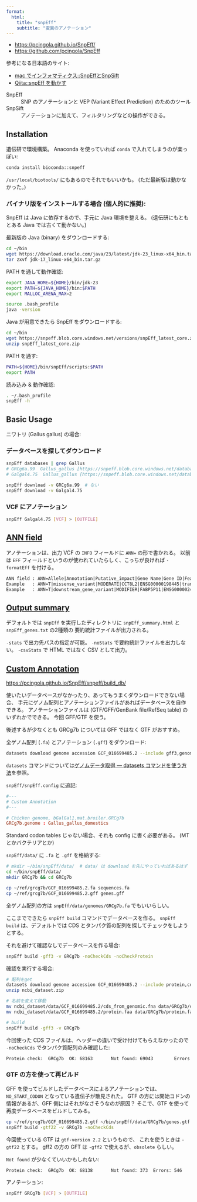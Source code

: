 ```yaml
---
format:
  html:
    title: "snpEff"
    subtitle: "変異のアノテーション"
---
```


- <https://pcingola.github.io/SnpEff/>
- <https://github.com/pcingola/SnpEff>

参考になる日本語のサイト:

- [mac でインフォマティクス::SnpEffとSnpSift](https://kazumaxneo.hatenablog.com/entry/2021/05/13/120000)
- [Qiita::snpEff を動かす](https://qiita.com/shibanosuke/items/7fd695ffa9a04448f1db)

SnpEff
: SNP のアノテーションと VEP (Variant Effect Prediction) のためのツール

SnpSift
: アノテーションに加えて、フィルタリングなどの操作ができる。


## Installation

遺伝研で環境構築。
Anaconda を使っていれば `conda` で入れてしまうのが楽っぽい:

```sh
conda install bioconda::snpeff
```

`/usr/local/biotools/` にもあるのでそれでもいいかも。
(ただ最新版は動かなかった。)

### バイナリ版をインストールする場合 (個人的に推奨):

SnpEff は Java に依存するので、手元に Java 環境を整える。
(遺伝研にもともとある Java では古くて動かない。)

最新版の Java (binary) をダウンロードする:

```sh
cd ~/bin
wget https://download.oracle.com/java/23/latest/jdk-23_linux-x64_bin.tar.gz
tar zxvf jdk-17_linux-x64_bin.tar.gz
```

PATH を通して動作確認:

```.sh
export JAVA_HOME=${HOME}/bin/jdk-23
export PATH=${JAVA_HOME}/bin:$PATH
export MALLOC_ARENA_MAX=2
```

```sh
source .bash_profile
java -version
```

Java が用意できたら SnpEff をダウンロードする:

```sh
cd ~/bin
wget https://snpeff.blob.core.windows.net/versions/snpEff_latest_core.zip
unzip snpEff_latest_core.zip
```

PATH を通す:

```.sh
PATH=${HOME}/bin/snpEff/scripts:$PATH
export PATH
```

読み込み & 動作確認:

```sh
. ~/.bash_profile
snpEff -h
```


## Basic Usage

ニワトリ (Gallus gallus) の場合:

### データベースを探してダウンロード

```sh
snpEff databases | grep Gallus
# GRCg6a.99  Gallus_gallus [https://snpeff.blob.core.windows.net/databases/v5_2/snpEff_v5_2_GRCg6a.99.zip, https://snpeff.blob.core.windows.net/databases/v5_0/snpEff_v5_0_GRCg6a.99.zip, https://snpeff.blob.core.windows.net/databases/v5_1/snpEff_v5_1_GRCg6a.99.zip]
# Galgal4.75  Gallus_gallus [https://snpeff.blob.core.windows.net/databases/v5_2/snpEff_v5_2_Galgal4.75.zip, https://snpeff.blob.core.windows.net/databases/v5_0/snpEff_v5_0_Galgal4.75.zip, https://snpeff.blob.core.windows.net/databases/v5_1/snpEff_v5_1_Galgal4.75.zip]

snpEff download -v GRCg6a.99  # ない
snpEff download -v Galgal4.75
```

### VCF にアノテーション

```sh
snpEff Galgal4.75 [VCF] > [OUTFILE]
```


## [ANN field](https://pcingola.github.io/SnpEff/snpeff/inputoutput/)

アノテーションは、出力 VCF の `INFO` フィールドに `ANN=` の形で書かれる。
以前は `EFF` フィールドというのが使われていたらしく、こっちが良ければ `-formatEff` を付ける。

```txt
ANN field : ANN=Allele|Annotation|Putative_impact|Gene Name|Gene ID|Feature type|Feature ID|Transcript biotype|Rank/total|HGVS.c|HGVS.p|cDNA_position/cDNA_length|CDS_position/CDS_length|Protein_position/Protein_length|Distance to feature|Errors, Warnings or Information messages
Example   : ANN=T|missense_variant|MODERATE|CCT8L2|ENSG00000198445|transcript|ENST00000359963|protein_coding|1/1|c.1406G>A|p.Gly469Glu|1666/2034|1406/1674|469/557||
Example   : ANN=T|downstream_gene_variant|MODIFIER|FABP5P11|ENSG00000240122|transcript|ENST00000430910|processed_pseudogene||n.*397G>A|||||3944|
```


## [Output summary](https://pcingola.github.io/SnpEff/snpeff/outputsummary/)

デフォルトでは `snpEff` を実行したディレクトリに
`snpEff_summary.html` と `snpEff_genes.txt` の2種類の
要約統計ファイルが出力される。

`-stats` で出力先パスの指定が可能。
`-noStats` で要約統計ファイルを出力しない。
`-csvStats` で HTML ではなく CSV として出力。


## [Custom Annotation](https://pcingola.github.io/SnpEff/snpeff/build_db/)

<https://pcingola.github.io/SnpEff/snpeff/build_db/>

使いたいデータベースがなかったり、あってもうまくダウンロードできない場合、
手元にゲノム配列とアノテーションファイルがあればデータベースを自作できる。
アノテーションファイルは (GTF/GFF/GenBank file/RefSeq table) のいずれかでできる。
今回 GFF/GTF を使う。

::: {.note}
後述するが少なくとも GRCg7b については GFF ではなく GTF がおすすめ。
:::

全ゲノム配列 (`.fa`) とアノテーション (`.gff`) をダウンロード:

```sh
datasets download genome accession GCF_016699485.2 --include gff3,genome
```

`datasets` コマンドについては[ゲノムデータ取得 &mdash; datasets コマンドを使う方法](./ncbi_download.qmd#datasets-コマンドを使う方法)を参照。

`snpEff/snpEff.config` に追記:

```.conf
#---
# Custom Annotation
#---

# Chicken genome, bGalGal1.mat.broiler.GRCg7b
GRCg7b.genome : Gallus_gallus_domestics
```

Standard codon tables じゃない場合、それも config に書く必要がある。
(MT とかバクテリアとか)

`snpEff/data/` に `.fa` と `.gff` を格納する:

```sh
# mkdir ~/bin/snpEff/data/  # data/ は download を先にやっていればあるはず
cd ~/bin/snpEff/data/
mkdir GRCg7b && cd GRCg7b

cp ~/ref/grcg7b/GCF_016699485.2.fa sequences.fa
cp ~/ref/grcg7b/GCF_016699485.2.gff genes.gff
```

全ゲノム配列の方は `snpEff/data/genomes/GRCg7b.fa` でもいいらしい。

ここまでできたら `snpEff build` コマンドでデータベースを作る。
`snpEff build` は、デフォルトでは CDS とタンパク質の配列を探してチェックをしようとする。

それを避けて確認なしでデータベースを作る場合:

```sh
snpEff build -gff3 -v GRCg7b -noCheckCds -noCheckProtein
```

確認を実行する場合:

```sh
# 配列をget
datasets download genome accession GCF_016699485.2 --include protein,cds
unzip ncbi_dataset.zip

# 名前を変えて移動
mv ncbi_dataset/data/GCF_016699485.2/cds_from_genomic.fna data/GRCg7b/cds.fa
mv ncbi_dataset/data/GCF_016699485.2/protein.faa data/GRCg7b/protein.fa

# build
snpEff build -gff3 -v GRCg7b
```

今回使った CDS ファイルは、ヘッダーの違いで受け付けてもらえなかったので
`-noCheckCds` でタンパク質配列のみ確認した:

```sh
Protein check:  GRCg7b  OK: 68163       Not found: 69043        Errors: 521     Error percentage: 0.7585463863490769%
```


### GTF の方を使って再ビルド

GFF を使ってビルドしたデータベースによるアノテーションでは、
`NO_START_CODON` となっている遺伝子が散見された。
GTF の方には開始コドンの情報があるが、GFF 側にはそれがなさそうなのが原因？
そこで、GTF を使って再度データベースをビルドしてみる。

```sh
cp ~/ref/grcg7b/GCF_016699485.2.gtf ~/bin/snpEff/data/GRCg7b/genes.gtf
snpEff build -gtf22 -v GRCg7b -noCheckCds
```

今回使っている GTF は `gtf-version 2.2` というもので、
これを使うときは `-gtf22` とする。
gff2 の方の GFT は `-gff2` で使えるが、`obsolete` らしい。

`Not found` が少なくていいかもしれない:

```sh
Protein check:  GRCg7b  OK: 68138       Not found: 373  Errors: 546     Error percentage: 0.7949449653485529%
```

アノテーション:

```sh
snpEff GRCg7b [VCF] > [OUTFILE]
```
